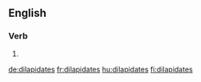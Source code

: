 ==English==

===Verb===
{{head|en|verb form}}

# {{en-third-person singular of|dilapidate}}

[[de:dilapidates]]
[[fr:dilapidates]]
[[hu:dilapidates]]
[[fi:dilapidates]]